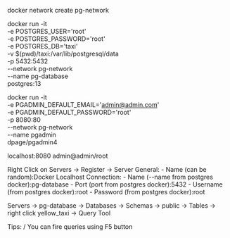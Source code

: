 docker network create pg-network

docker run -it \
    -e POSTGRES_USER='root' \
    -e POSTGRES_PASSWORD='root' \
    -e POSTGRES_DB='taxi' \
    -v $(pwd)/taxi:/var/lib/postgresql/data \
    -p 5432:5432 \
    --network pg-network \
    --name pg-database \
    postgres:13

docker run -it \
    -e PGADMIN_DEFAULT_EMAIL='admin@admin.com' \
    -e PGADMIN_DEFAULT_PASSWORD='root' \
    -p 8080:80 \
    --network pg-network \
    --name pgadmin \
    dpage/pgadmin4

localhost:8080
admin@admin/root

Right Click on Servers -> Register -> Server
General: 
    - Name (can be random):Docker Localhost
Connection:
    - Name (--name from postgres docker):pg-database
    - Port (port from postgres docker):5432
    - Username (from postgres docker):root
    - Password (from postgres docker):root

Servers -> pg-database -> Databases -> Schemas -> public -> Tables -> right click yellow_taxi -> Query Tool

Tips:
/ You can fire queries using F5 button
